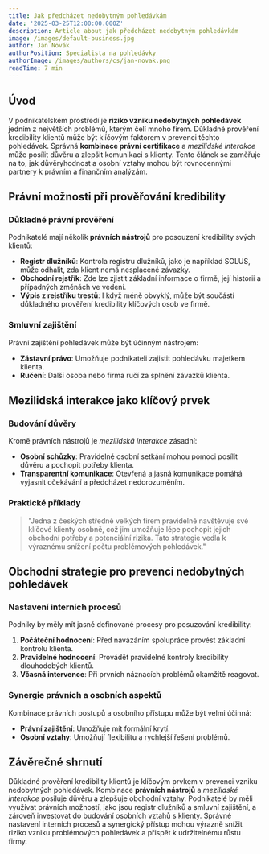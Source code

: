 ```yaml
---
title: Jak předcházet nedobytným pohledávkám
date: '2025-03-25T12:00:00.000Z'
description: Article about jak předcházet nedobytným pohledávkám
image: /images/default-business.jpg
author: Jan Novák
authorPosition: Specialista na pohledávky
authorImage: /images/authors/cs/jan-novak.png
readTime: 7 min
---
```

## Úvod

V podnikatelském prostředí je **riziko vzniku nedobytných pohledávek** jedním z největších problémů, kterým čelí mnoho firem. Důkladné prověření kredibility klientů může být klíčovým faktorem v prevenci těchto pohledávek. Správná **kombinace právní certifikace** a *mezilidské interakce* může posílit důvěru a zlepšit komunikaci s klienty. Tento článek se zaměřuje na to, jak důvěryhodnost a osobní vztahy mohou být rovnocennými partnery k právním a finančním analýzám.

## Právní možnosti při prověřování kredibility

### Důkladné právní prověření

Podnikatelé mají několik **právních nástrojů** pro posouzení kredibility svých klientů:

- **Registr dlužníků**: Kontrola registru dlužníků, jako je například SOLUS, může odhalit, zda klient nemá nesplacené závazky.
- **Obchodní rejstřík**: Zde lze zjistit základní informace o firmě, její historii a případných změnách ve vedení.
- **Výpis z rejstříku trestů**: I když méně obvyklý, může být součástí důkladného prověření kredibility klíčových osob ve firmě.

### Smluvní zajištění

Právní zajištění pohledávek může být účinným nástrojem:

- **Zástavní právo**: Umožňuje podnikateli zajistit pohledávku majetkem klienta.
- **Ručení**: Další osoba nebo firma ručí za splnění závazků klienta.

## Mezilidská interakce jako klíčový prvek

### Budování důvěry

Kromě právních nástrojů je *mezilidská interakce* zásadní:

- **Osobní schůzky**: Pravidelné osobní setkání mohou pomoci posílit důvěru a pochopit potřeby klienta.
- **Transparentní komunikace**: Otevřená a jasná komunikace pomáhá vyjasnit očekávání a předcházet nedorozuměním.

### Praktické příklady

> "Jedna z českých středně velkých firem pravidelně navštěvuje své klíčové klienty osobně, což jim umožňuje lépe pochopit jejich obchodní potřeby a potenciální rizika. Tato strategie vedla k výraznému snížení počtu problémových pohledávek."

## Obchodní strategie pro prevenci nedobytných pohledávek

### Nastavení interních procesů

Podniky by měly mít jasně definované procesy pro posuzování kredibility:

1. **Počáteční hodnocení**: Před navázáním spolupráce provést základní kontrolu klienta.
2. **Pravidelné hodnocení**: Provádět pravidelné kontroly kredibility dlouhodobých klientů.
3. **Včasná intervence**: Při prvních náznacích problémů okamžitě reagovat.

### Synergie právních a osobních aspektů

Kombinace právních postupů a osobního přístupu může být velmi účinná:

- **Právní zajištění**: Umožňuje mít formální krytí.
- **Osobní vztahy**: Umožňují flexibilitu a rychlejší řešení problémů.

## Závěrečné shrnutí

Důkladné prověření kredibility klientů je klíčovým prvkem v prevenci vzniku nedobytných pohledávek. Kombinace **právních nástrojů** a *mezilidské interakce* posiluje důvěru a zlepšuje obchodní vztahy. Podnikatelé by měli využívat právních možností, jako jsou registr dlužníků a smluvní zajištění, a zároveň investovat do budování osobních vztahů s klienty. Správné nastavení interních procesů a synergický přístup mohou výrazně snížit riziko vzniku problémových pohledávek a přispět k udržitelnému růstu firmy.
